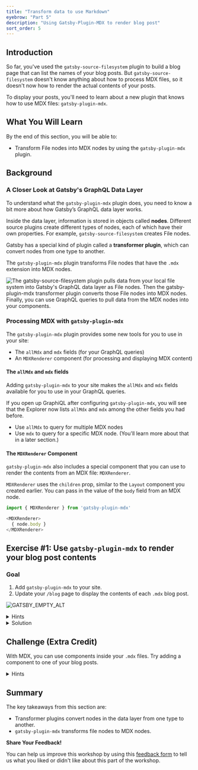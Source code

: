 ```yaml
---
title: "Transform data to use Markdown"
eyebrow: "Part 5"
description: "Using Gatsby-Plugin-MDX to render blog post"
sort_order: 5
---
```



## Introduction

So far, you've used the `gatsby-source-filesystem` plugin to build a blog page that can list the names of your blog posts. But `gatsby-source-filesystem` doesn't know anything about how to process MDX files, so it doesn't now how to render the actual contents of your posts.

To display your posts, you'll need to learn about a new plugin that knows how to use MDX files: `gatsby-plugin-mdx`.

## What You Will Learn

By the end of this section, you will be able to:

- Transform File nodes into MDX nodes by using the `gatsby-plugin-mdx` plugin.

## Background

### A Closer Look at Gatsby's GraphQL Data Layer

To understand what the `gatsby-plugin-mdx` plugin does, you need to know a bit more about how Gatsby’s GraphQL data layer works.

Inside the data layer, information is stored in objects called **nodes**. Different source plugins create different types of nodes, each of which have their own properties. For example, `gatsby-source-filesystem` creates File nodes.

Gatsby has a special kind of plugin called a **transformer plugin**, which can convert nodes from one type to another.

The `gatsby-plugin-mdx` plugin transforms File nodes that have the `.mdx` extension into MDX nodes.

![The gatsby-source-filesystem plugin pulls data from your local file system into Gatsby's GraphQL data layer as File nodes. Then the gatsby-plugin-mdx transformer plugin converts those File nodes into MDX nodes. Finally, you can use GraphQL queries to pull data from the MDX nodes into your components.](./data-layer-with-nodes.png)

### Processing MDX with `gatsby-plugin-mdx`

The `gatsby-plugin-mdx` plugin provides some new tools for you to use in your site:

* The `allMdx` and `mdx` fields (for your GraphQL queries)
* An `MDXRenderer` component (for processing and displaying MDX content)

#### The `allMdx` and `mdx` fields

Adding `gatsby-plugin-mdx` to your site makes the `allMdx` and `mdx` fields available for you to use in your GraphQL queries.

If you open up GraphiQL after configuring `gatsby-plugin-mdx`, you will see that the Explorer now lists `allMdx` and `mdx` among the other fields you had before.

* Use `allMdx` to query for multiple MDX nodes
* Use `mdx` to query for a specific MDX node. (You'll learn more about that in a later section.)

#### The `MDXRenderer` Component

`gatsby-plugin-mdx` also includes a special component that you can use to render the contents from an MDX file: `MDXRenderer`.

`MDXRenderer` uses the `children` prop, similar to the `Layout` component you created earlier. You can pass in the value of the `body` field from an MDX node.

```javascript
import { MDXRenderer } from 'gatsby-plugin-mdx'

<MDXRenderer>
  { node.body }
</MDXRenderer>
```


## Exercise #1: Use `gatsby-plugin-mdx` to render your blog post contents

### Goal

1. Add `gatsby-plugin-mdx` to your site.
1. Update your `/blog` page to display the contents of each `.mdx` blog post.

![GATSBY_EMPTY_ALT](./exercise-1-goal.png)

<details>
  <summary>Hints</summary>

* Remember the three steps for setting up a plugin?
* Update your page query to use `allMdx` instead.
* Use the `<MDXRenderer>` component to render the content of your blog posts.

</details>

<details>
  <summary>Solution</summary>

You'll learn more if you work through the exercise on your own.

But if you get stuck, here's [one possible solution](https://github.com/meganesu/gatsby-intro-workshop-example-site/commit/1f4c843cd1c6c8e4eaba9c62d788665c4aa61b63).

</details>

## Challenge (Extra Credit)

With MDX, you can use components inside your `.mdx` files. Try adding a component to one of your blog posts.

<details>
  <summary>Hints</summary>

Need help with the syntax? Check out the Gatsby documentation on [Writing Pages in MDX](https://www.gatsbyjs.com/docs/mdx/writing-pages/).

</details>

## Summary

The key takeaways from this section are:

- Transformer plugins convert nodes in the data layer from one type to another.
- `gatsby-plugin-mdx` transforms file nodes to MDX nodes.

<Calloutbox>

**Share Your Feedback!**

You can help us improve this workshop by using this [feedback form](https://docs.google.com/forms/d/e/1FAIpQLScQSMjKfAaukPiiwvPTpIG3nKEF5pjY0Y_nZX6TGj0L9Tx31w/viewform?usp=pp_url&entry.2075407804=Part+5) to tell us what you liked or didn't like about this part of the workshop.

</Calloutbox>

<PreviousNext
  prevTo="/part-4"
  prevText="Part 4"
  nextTo="/part-6"
  nextText="Part 6"
/>
